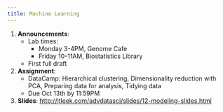 ```yaml
---
title: Machine Learning
---
```


1. __Announcements__: 
    * Lab times: 
        * Monday 3-4PM, Genome Cafe
        * Friday 10-11AM, Biostatistics Library
    * First full draft
2. __Assignment__: 
    * DataCamp:  Hierarchical clustering,  Dimensionality reduction with PCA, Preparing data for analysis, Tidying data
    * Due Oct 13th by 11:59PM
3. __Slides__: [http://jtleek.com/advdatasci/slides/12-modeling-slides.html](slides/12-modeling-slides.html)
